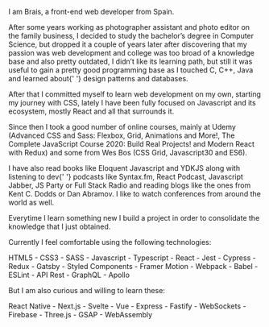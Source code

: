 <Bio>


<p>
  I am Brais, a <span>front-end</span> web developer from Spain.
</p>

<p>
  After some years working as photographer assistant and photo editor on the family business, I
  decided to study the bachelor’s degree in <span>Computer Science</span>, but dropped it a couple
  of years later after discovering that my passion was <span>web development</span> and college was
  too broad of a knowledge base and also pretty outdated, I didn’t like its learning path, but still
  it was useful to gain a pretty good programming base as I touched C, C++, Java and learned about{' '}
  <span>design patterns</span> and databases.
</p>

<p>
  After that I committed myself to learn web development <span>on my own</span>, starting my journey
  with <span>CSS</span>, lately I have been fully focused on <span>Javascript</span> and its
  ecosystem, mostly <span>React</span> and all that surrounds it.
</p>

<p>
  Since then I took a good number of <span>online courses</span>, mainly at Udemy (Advanced CSS and
  Sass: Flexbox, Grid, Animations and More!, The Complete JavaScript Course 2020: Build Real
  Projects! and Modern React with Redux) and some from Wes Bos (CSS Grid, Javascript30 and ES6).
</p>

<p>
  I have also read <span>books</span> like Eloquent Javascript and YDKJS along with listening to dev{' '}
  <span>podcasts</span> like Syntax.fm, React Podcast, Javascript Jabber, JS Party or Full Stack
  Radio and reading <span>blogs</span> like the ones from Kent C. Dodds or Dan Abramov. I like to
  watch conferences from around the world as well.
</p>

<p>
  Everytime I learn something new I build a <span>project</span> in order to consolidate the knowledge
  that I just obtained.
</p>
</Bio>


<Stack>
  <p>Currently I feel comfortable using the following technologies:</p>
  <p>
    <span>
      HTML5 - CSS3 - SASS - Javascript - Typescript - React - Jest - Cypress - Redux - Gatsby - Styled Components
      - Framer Motion - Webpack - Babel - ESLint - API Rest - GraphQL - Apollo
    </span>
  </p>
</Stack>

<Stack>
  <p>But I am also curious and willing to learn these:</p>
  <p>
    <span>
      React Native - Next.js - Svelte - Vue - Express - Fastify - WebSockets - Firebase - Three.js -
      GSAP - WebAssembly
    </span>
  </p>
</Stack>
